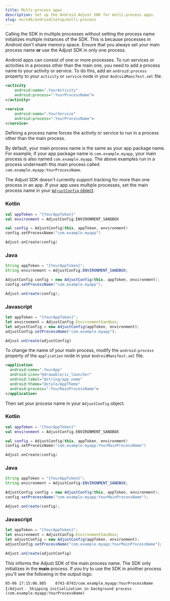 ```yaml
---
title: Multi-process apps
description: Set up the Android Adjust SDK for multi-process apps.
slug: en/sdk/android/setup/multi-process
---
```


<Callout type="important">

Calling the SDK in multiple processes without setting the process name initializes multiple instances of the SDK. This is because processes in Android don't share memory space. Ensure that you always set your main process name **or** use the Adjust SDK in only one process.

</Callout>

Android apps can consist of one or more processes. To run services or activities in a process other than the main one, you need to add a process name to your activity or service. To do this, add an `android:process` property to your `activity` or `service` node in your `AndroidManifest.xml` file.

```xml
<activity
    android:name=".YourActivity"
    android:process=":YourProcessName">
</activity>
```

```xml
<service
    android:name=".YourService"
    android:process=":YourProcessName">
</service>
```

Defining a process name forces the activity or service to run in a process other than the main process.

By default, your main process name is the same as your app package name. For example, if your app package name is `com.example.myapp`, your main process is also named `com.example.myapp`. The above examples run in a process underneath this main process called `com.example.myapp:YourProcessName`.

The Adjust SDK doesn't currently support tracking for more than one process in an app. If your app uses multiple processes, set the main process name in your [`AdjustConfig` object](/en/sdk/android/reference/adjconfig).

<Tabs>
<Tab sync="kotlin">

### Kotlin

```kotlin
val appToken = "{YourAppToken}"
val environment = AdjustConfig.ENVIRONMENT_SANDBOX

val config = AdjustConfig(this, appToken, environment)
config.setProcessName("com.example.myapp")

Adjust.onCreate(config)
```

</Tab>
<Tab sync="java">

### Java

```java
String appToken = "{YourAppToken}";
String environment = AdjustConfig.ENVIRONMENT_SANDBOX;

AdjustConfig config = new AdjustConfig(this, appToken, environment);
config.setProcessName("com.example.myapp");

Adjust.onCreate(config);
```

</Tab>
<Tab sync="js">

### Javascript

```js
let appToken = "{YourAppToken}";
let environment = AdjustConfig.EnvironmentSandbox;
let adjustConfig = new AdjustConfig(appToken, environment);
adjustConfig.setProcessName("com.example.myapp");

Adjust.onCreate(adjustConfig)
```

</Tab>
</Tabs>

To change the name of your main process, modify the `android:process` property of the `application` node in your `AndroidManifest.xml` file.

```xml
<application
  android:name=".YourApp"
  android:icon="@drawable/ic_launcher"
  android:label="@string/app_name"
  android:theme="@style/AppTheme"
  android:process=":YourMainProcessName">
</application>
```

Then set your process name in your `AdjustConfig` object.

<Tabs>
<Tab sync="kotlin">

### Kotlin

```kotlin
val appToken = "{YourAppToken}"
val environment = AdjustConfig.ENVIRONMENT_SANDBOX

val config = AdjustConfig(this, appToken, environment)
config.setProcessName("com.example.myapp:YourMainProcessName")

Adjust.onCreate(config)
```

</Tab>
<Tab sync="java">

### Java

```java
String appToken = "{YourAppToken}";
String environment = AdjustConfig.ENVIRONMENT_SANDBOX;

AdjustConfig config = new AdjustConfig(this, appToken, environment);
config.setProcessName("com.example.myapp:YourMainProcessName");

Adjust.onCreate(config);
```

</Tab>
<Tab sync="js">

### Javascript

```js
let appToken = "{YourAppToken}";
let environment = AdjustConfig.EnvironmentSandbox;
let adjustConfig = new AdjustConfig(appToken, environment);
adjustConfig.setProcessName("com.example.myapp:YourMainProcessName");

Adjust.onCreate(adjustConfig)
```

</Tab>
</Tabs>

This informs the Adjust SDK of the main process name. The SDK only initializes in the **main** process. If you try to use the SDK in another process you'll see the following in the output logs:

```text
05-06 17:15:06.885    8743-8743/com.example.myapp:YourProcessName I/Adjust﹕ Skipping initialization in background process (com.example.myapp:YourProcessName)
```
